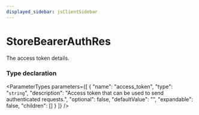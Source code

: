 ```yaml
---
displayed_sidebar: jsClientSidebar
---
```



# StoreBearerAuthRes

The access token details.

### Type declaration

<ParameterTypes parameters={[
  {
    "name": "access_token",
    "type": "`string`",
    "description": "Access token that can be used to send authenticated requests.",
    "optional": false,
    "defaultValue": "",
    "expandable": false,
    "children": []
  }
]} />
